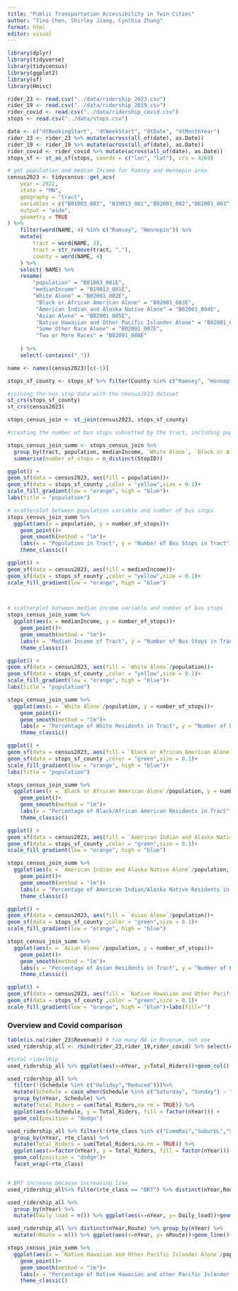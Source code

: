 ```yaml
---
title: "Public Transportation Accessibility in Twin Cities"
author: "Tina Chen, Shirley Jiang, Cynthia Zhang"
format: html
editor: visual
---
```


```r
library(dplyr)
library(tidyverse)
library(tidycensus)
library(ggplot2)
library(sf)
library(Hmisc)

rider_23 <- read.csv("../data/ridership_2023.csv")
rider_19 <- read.csv("../data/ridership_2019.csv")
rider_covid <- read.csv("../data/ridership_covid.csv")
stops <- read.csv("../data/stops.csv")
```

```r
date <- c("dtBookingStart", "dtWeekStart", "dtDate", "dtMonthYear")
rider_23 <- rider_23 %>% mutate(across(all_of(date), as.Date))
rider_19 <- rider_19 %>% mutate(across(all_of(date), as.Date))
rider_covid <- rider_covid %>% mutate(across(all_of(date), as.Date))
stops_sf <- st_as_sf(stops, coords = c("lon", "lat"), crs = 4269)
```

```r
# get population and median Income for Ramsey and Hennepin area
census2023 <- tidycensus::get_acs(
    year = 2022,
    state = "MN",
    geography = "tract",
    variables = c("B01003_001", "B19013_001","B02001_002","B02001_003","B02001_004","B02001_005","B02001_006","B02001_007","B02001_008"),
    output = "wide",
    geometry = TRUE
) %>%
    filter(word(NAME, 4) %in% c("Ramsey", "Hennepin")) %>%
    mutate(
        tract = word(NAME, 3),
        tract = str_remove(tract, ","),
        county = word(NAME, 4)
    ) %>%
    select(-NAME) %>%
    rename(
        "population" = "B01003_001E",
        "medianIncome" = "B19013_001E",
        "White Alone" = "B02001_002E",
         "Black or African American Alone" = "B02001_003E",
         "American Indian and Alaska Native Alone" = "B02001_004E",
         "Asian Alone" = "B02001_005E",
         "Native Hawaiian and Other Pacific Islander Alone" = "B02001_006E",
         "Some Other Race Alone" = "B02001_007E",
         "Two or More Races" = "B02001_008E"
        
    ) %>%
    select(-contains("_"))
```

```r
name <- names(census2023)[c(-1)]
```

```r
stops_sf_county <- stops_sf %>% filter(County %in% c("Ramsey", "Hennepin"))

#joining the bus stop data with the census2023 dataset
st_crs(stops_sf_county)
st_crs(census2023)

stops_census_join <- st_join(census2023, stops_sf_county)

#creating the number of bus stops subsetted by the tract, including population, medIncome, Races

stops_census_join_summ <- stops_census_join %>% 
  group_by(tract, population, medianIncome, `White Alone`, `Black or African American Alone`, `Asian Alone`, `American Indian and Alaska Native Alone`, `Native Hawaiian and Other Pacific Islander Alone`) %>% 
  summarise(number_of_stops = n_distinct(StopID))

```

```r
ggplot() +
geom_sf(data = census2023, aes(fill = population))+
geom_sf(data = stops_sf_county ,color = "yellow",size = 0.1)+
scale_fill_gradient(low = "orange", high = "blue")+
labs(title = "population")

# scatterplot between population variable and number of bus stops
stops_census_join_summ %>% 
  ggplot(aes(x = population, y = number_of_stops))+
    geom_point()+
    geom_smooth(method = "lm")+
    labs(x = "Population in Tract", y = "Number of Bus Stops in Tract")+
    theme_classic()

```

```r
ggplot() +
geom_sf(data = census2023, aes(fill = medianIncome))+
geom_sf(data = stops_sf_county ,color = "yellow",size = 0.1)+
scale_fill_gradient(low = "orange", high = "blue")
 


# scatterplot between median income variable and number of bus stops
stops_census_join_summ %>% 
  ggplot(aes(x = medianIncome, y = number_of_stops))+
    geom_point()+
    geom_smooth(method = "lm")+
    labs(x = "Median Income of Tract", y = "Number of Bus Stops in Tract")+
    theme_classic()

```

```r
ggplot() +
geom_sf(data = census2023, aes(fill = `White Alone`/population))+
geom_sf(data = stops_sf_county ,color = "yellow",size = 0.1)+
scale_fill_gradient(low = "orange", high = "blue")+
labs(title = "population")

stops_census_join_summ %>% 
  ggplot(aes(x = `White Alone`/population, y = number_of_stops))+
    geom_point()+
    geom_smooth(method = "lm")+
    labs(x = "Percentage of White Residents in Tract", y = "Number of Bus Stops in Tract")+
    theme_classic()
```

```r
ggplot() +
geom_sf(data = census2023, aes(fill = `Black or African American Alone`/population))+
geom_sf(data = stops_sf_county ,color = "green",size = 0.1)+
scale_fill_gradient(low = "orange", high = "blue")+
labs(title = "population")

stops_census_join_summ %>% 
  ggplot(aes(x = `Black or African American Alone`/population, y = number_of_stops))+
    geom_point()+
    geom_smooth(method = "lm")+
    labs(x = "Percentage of Black/African American Residents in Tract", y = "Number of Bus Stops in Tract")+
    theme_classic()
```

```r
ggplot() +
geom_sf(data = census2023, aes(fill = `American Indian and Alaska Native Alone`/population))+
geom_sf(data = stops_sf_county ,color = "green",size = 0.1)+
scale_fill_gradient(low = "orange", high = "blue")

stops_census_join_summ %>% 
  ggplot(aes(x = `American Indian and Alaska Native Alone`/population, y = number_of_stops))+
    geom_point()+
    geom_smooth(method = "lm")+
    labs(x = "Percentage of American Indian/Alaska Native Residents in Tract", y = "Number of Bus Stops in Tract")+
    theme_classic()
```

```r
ggplot() +
geom_sf(data = census2023, aes(fill = `Asian Alone`/population))+
geom_sf(data = stops_sf_county ,color = "green",size = 0.1)+
scale_fill_gradient(low = "orange", high = "blue")

stops_census_join_summ %>% 
  ggplot(aes(x = `Asian Alone`/population, y = number_of_stops))+
    geom_point()+
    geom_smooth(method = "lm")+
    labs(x = "Percentage of Asian Residents in Tract", y = "Number of Bus Stops in Tract")+
    theme_classic()
```

```r
ggplot() +
geom_sf(data = census2023, aes(fill = `Native Hawaiian and Other Pacific Islander Alone`/population))+
geom_sf(data = stops_sf_county ,color = "green",size = 0.1)+
scale_fill_gradient(low = "orange", high = "blue")+labs(fill="")
```

### Overview and Covid comparison

```r
table(is.na(rider_23$Revenue)) # too many NA in Revenue, not use
used_ridership_all <- rbind(rider_23,rider_19,rider_covid) %>% select(c(3,5,6,8,10,34,35,36,40)) #combine all 
```

```r
#total ridership
used_ridership_all %>% ggplot(aes(x=nYear, y=Total_Riders))+geom_col()
```

```r
used_ridership_all %>% 
  filter(!(Schedule %in% c("Holiday","Reduced")))%>% 
  mutate(Schedule = case_when(Schedule %in% c("Saturday", "Sunday") ~ "Weekend", Schedule == "Weekday"~ "Weekday")) %>% 
  group_by(nYear, Schedule) %>%
  mutate(Total_Riders = sum(Total_Riders,na.rm = TRUE)) %>% 
  ggplot(aes(x=Schedule, y = Total_Riders, fill = factor(nYear))) +
  geom_col(position = "dodge") 
```

```r

used_ridership_all %>% filter(!(rte_class %in% c("CommRai","SuburbL","Support"))) %>% 
  group_by(nYear, rte_class) %>%
  mutate(Total_Riders = sum(Total_Riders,na.rm = TRUE)) %>% 
  ggplot(aes(x=factor(nYear), y = Total_Riders, fill = factor(nYear))) +
  geom_col(position = "dodge")+
  facet_wrap(~rte_class)


# BRT increase because increasing line
used_ridership_all%>% filter(rte_class == "BRT") %>% distinct(nYear,Route) %>% group_by(nYear) %>% summarise(num_BRT = n()) %>% ggplot(aes(x =nYear, y = num_BRT))+geom_line() # the increase of BRT can replace one of the orginal line


```

```r
used_ridership_all %>% 
  group_by(nYear) %>%
  mutate(Daily_load = n()) %>% ggplot(aes(x=nYear, y= Daily_load))+geom_line()+geom_point()

used_ridership_all %>% distinct(nYear,Route) %>% group_by(nYear) %>% 
  mutate(nRoute = n()) %>% ggplot(aes(x=nYear, y= nRoute))+geom_line()+geom_point()
```

```r
stops_census_join_summ %>% 
  ggplot(aes(x = `Native Hawaiian and Other Pacific Islander Alone`/population, y = number_of_stops))+
    geom_point()+
    geom_smooth(method = "lm")+
    labs(x = "Percentage of Native Hawaiian and other Pacific Islander Residents in Tract", y = "Number of Bus Stops in Tract")+
    theme_classic()
```
